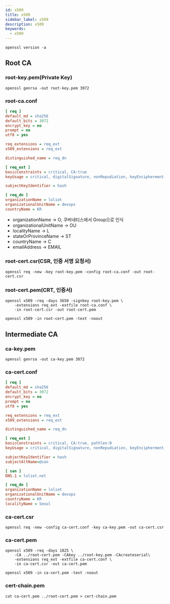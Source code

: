 ```yaml
---
id: x509
title: x509
sidebar_label: x509
description: x509
keywords:
  - x509
---
```


```shell
openssl version -a
```

## Root CA

### root-key.pem(Private Key)

```shell
openssl genrsa -out root-key.pem 3072
```

### root-ca.conf

```ini
[ req ]
default_md = sha256
default_bits = 3072
encrypt_key = no
prompt = no
utf8 = yes

req_extensions = req_ext
x509_extensions = req_ext

distinguished_name = req_dn

[ req_ext ]
basicConstraints = critical, CA:true
keyUsage = critical, digitalSignature, nonRepudiation, keyEncipherment, keyCertSign

subjectKeyIdentifier = hash

[ req_dn ]
organizationName = loliot
organizationalUnitName = devops
countryName = KR
```

- organizationName -\> O, 쿠버네티스에서 Group으로 인식
- organizationalUnitName -\> OU
- localityName -\> L
- stateOrProvinceName -\> ST
- countryName -\> C
- emailAddress -\> EMAIL

### root-cert.csr(CSR, 인증 서명 요청서)

```shell
openssl req -new -key root-key.pem -config root-ca.conf -out root-cert.csr
```

### root-cert.pem(CRT, 인증서)

```shell
openssl x509 -req -days 3650 -signkey root-key.pem \
    -extensions req_ext -extfile root-ca.conf \
    -in root-cert.csr -out root-cert.pem
```

```shell
openssl x509 -in root-cert.pem -text -noout
```

## Intermediate CA

### ca-key.pem

```shell
openssl genrsa -out ca-key.pem 3072
```

### ca-cert.conf

```ini
[ req ]
default_md = sha256
default_bits = 3072
encrypt_key = no
prompt = no
utf8 = yes

req_extensions = req_ext
x509_extensions = req_ext

distinguished_name = req_dn

[ req_ext ]
basicConstraints = critical, CA:true, pathlen:0
keyUsage = critical, digitalSignature, nonRepudiation, keyEncipherment, keyCertSign

subjectKeyIdentifier = hash
subjectAltName=@san

[ san ]
DNS.1 = loliot.net

[ req_dn ]
organizationName = loliot
organizationalUnitName = devops
countryName = KR
localityName = Seoul
```

### ca-cert.csr

```shell
openssl req -new -config ca-cert.conf -key ca-key.pem -out ca-cert.csr
```

### ca-cert.pem

```shell
openssl x509 -req -days 1825 \
    -CA ../root-cert.pem -CAkey ../root-key.pem -CAcreateserial\
    -extensions req_ext -extfile ca-cert.conf \
    -in ca-cert.csr -out ca-cert.pem
```

```shell
openssl x509 -in ca-cert.pem -text -noout
```

### cert-chain.pem

```shell
cat ca-cert.pem ../root-cert.pem > cert-chain.pem
```
